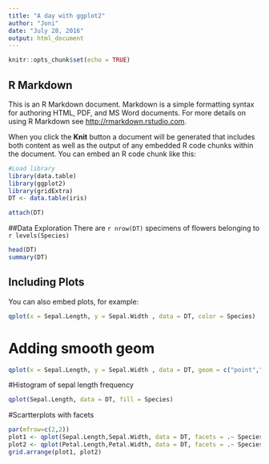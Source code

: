 ```yaml
---
title: "A day with ggplot2"
author: "Joni"
date: "July 28, 2016"
output: html_document
---
```


```r
knitr::opts_chunk$set(echo = TRUE)
```

## R Markdown

This is an R Markdown document. Markdown is a simple formatting syntax for authoring HTML, PDF, and MS Word documents. For more details on using R Markdown see <http://rmarkdown.rstudio.com>.

When you click the **Knit** button a document will be generated that includes both content as well as the output of any embedded R code chunks within the document. You can embed an R code chunk like this:

```r
#Load library
library(data.table)
library(ggplot2)
library(gridExtra)
DT <- data.table(iris)
```

```r
attach(DT)
```

##Data Exploration
There are `r nrow(DT)` specimens of flowers belonging to `r levels(Species)`
```r
head(DT)
summary(DT)

```


## Including Plots

You can also embed plots, for example:
```r
qplot(x = Sepal.Length, y = Sepal.Width , data = DT, color = Species)
```

# Adding smooth geom
```r
qplot(x = Sepal.Length, y = Sepal.Width , data = DT, geom = c("point","smooth"))
```

#Histogram of sepal length frequency 
```r
qplot(Sepal.Length, data = DT, fill = Species)
```


#Scartterplots with facets
```r
par(mfrow=c(2,2))
plot1 <- qplot(Sepal.Length,Sepal.Width, data = DT, facets = .~ Species,color = Species)
plot2 <- qplot(Petal.Length,Petal.Width, data = DT, facets = .~ Species,color = Species)
grid.arrange(plot1, plot2)

```
